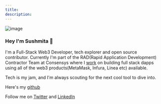 ```yaml
---
title:
description:
---
```


![image](./image.png)

### Hey I'm Sushmita 👋

I'm a Full-Stack Web3 Developer, tech explorer and open source contributor. Currently I'm part of the RAD(Rapid Application Development) Contractor Team at Consensys where I [work](./projects) on building full stack dapps using all of the web3 products(MetaMask, Infura, Linea etc) available.

Tech is my jam, and I'm always scouting for the next cool tool to dive into.

Here's my [github](https://github.com/meowyx)

Follow me on [Twitter](https://twitter.com/me256ow) and [LinkedIn](https://www.linkedin.com/in/sushmitaaar/)
